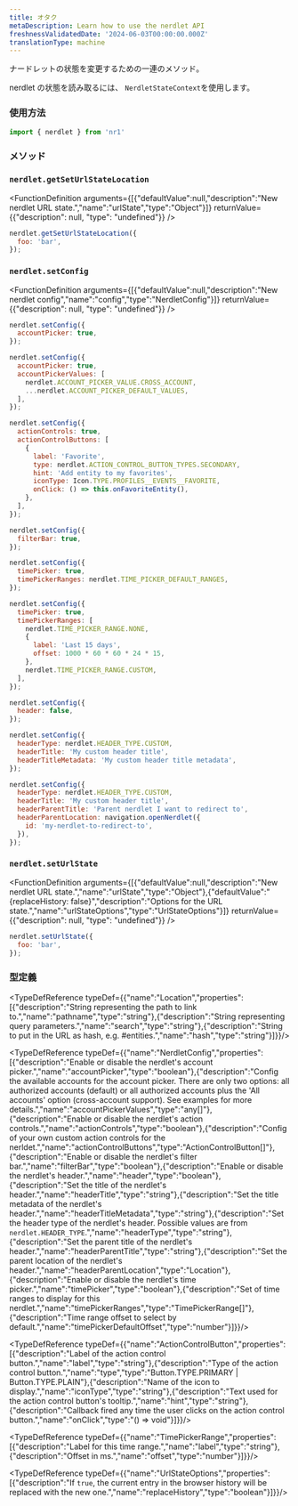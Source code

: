 ```yaml
---
title: オタク
metaDescription: Learn how to use the nerdlet API
freshnessValidatedDate: '2024-06-03T00:00:00.000Z'
translationType: machine
---
```


ナードレットの状態を変更するための一連のメソッド。

nerdlet の状態を読み取るには、 `NerdletStateContext`を使用します。

### 使用方法

```js
import { nerdlet } from 'nr1'
```

### メソッド

### `nerdlet.getSetUrlStateLocation`

<FunctionDefinition
  arguments={[{"defaultValue":null,"description":"New nerdlet URL state.","name":"urlState","type":"Object"}]}
  returnValue={{"description": null, "type": "undefined"}}
/>

```js
nerdlet.getSetUrlStateLocation({
  foo: 'bar',
});
```

### `nerdlet.setConfig`

<FunctionDefinition
  arguments={[{"defaultValue":null,"description":"New nerdlet config","name":"config","type":"NerdletConfig"}]}
  returnValue={{"description": null, "type": "undefined"}}
/>

```js
nerdlet.setConfig({
  accountPicker: true,
});
```

```js
nerdlet.setConfig({
  accountPicker: true,
  accountPickerValues: [
    nerdlet.ACCOUNT_PICKER_VALUE.CROSS_ACCOUNT,
    ...nerdlet.ACCOUNT_PICKER_DEFAULT_VALUES,
  ],
});
```

```js
nerdlet.setConfig({
  actionControls: true,
  actionControlButtons: [
    {
      label: 'Favorite',
      type: nerdlet.ACTION_CONTROL_BUTTON_TYPES.SECONDARY,
      hint: 'Add entity to my favorites',
      iconType: Icon.TYPE.PROFILES__EVENTS__FAVORITE,
      onClick: () => this.onFavoriteEntity(),
    },
  ],
});
```

```js
nerdlet.setConfig({
  filterBar: true,
});
```

```js
nerdlet.setConfig({
  timePicker: true,
  timePickerRanges: nerdlet.TIME_PICKER_DEFAULT_RANGES,
});
```

```js
nerdlet.setConfig({
  timePicker: true,
  timePickerRanges: [
    nerdlet.TIME_PICKER_RANGE.NONE,
    {
      label: 'Last 15 days',
      offset: 1000 * 60 * 60 * 24 * 15,
    },
    nerdlet.TIME_PICKER_RANGE.CUSTOM,
  ],
});
```

```js
nerdlet.setConfig({
  header: false,
});
```

```js
nerdlet.setConfig({
  headerType: nerdlet.HEADER_TYPE.CUSTOM,
  headerTitle: 'My custom header title',
  headerTitleMetadata: 'My custom header title metadata',
});
```

```js
nerdlet.setConfig({
  headerType: nerdlet.HEADER_TYPE.CUSTOM,
  headerTitle: 'My custom header title',
  headerParentTitle: 'Parent nerdlet I want to redirect to',
  headerParentLocation: navigation.openNerdlet({
    id: 'my-nerdlet-to-redirect-to',
  }),
});
```

### `nerdlet.setUrlState`

<FunctionDefinition
  arguments={[{"defaultValue":null,"description":"New nerdlet URL state.","name":"urlState","type":"Object"},{"defaultValue":"{replaceHistory: false}","description":"Options for the URL state.","name":"urlStateOptions","type":"UrlStateOptions"}]}
  returnValue={{"description": null, "type": "undefined"}}
/>

```js
nerdlet.setUrlState({
  foo: 'bar',
});
```

### 型定義

<TypeDefReference typeDef={{"name":"Location","properties":[{"description":"String representing the path to link to.","name":"pathname","type":"string"},{"description":"String representing query parameters.","name":"search","type":"string"},{"description":"String to put in the URL as hash, e.g. #entities.","name":"hash","type":"string"}]}}/>

<TypeDefReference typeDef={{"name":"NerdletConfig","properties":[{"description":"Enable or disable the nerdlet's account picker.","name":"accountPicker","type":"boolean"},{"description":"Config the available accounts for the account picker. There are only two options: all authorized accounts (default) or all authorized accounts plus the 'All accounts' option (cross-account support). See examples for more details.","name":"accountPickerValues","type":"any[]"},{"description":"Enable or disable the nerdlet's action controls.","name":"actionControls","type":"boolean"},{"description":"Config of your own custom action controls for the nerldet.","name":"actionControlButtons","type":"ActionControlButton[]"},{"description":"Enable or disable the nerdlet's filter bar.","name":"filterBar","type":"boolean"},{"description":"Enable or disable the nerdlet's header.","name":"header","type":"boolean"},{"description":"Set the title of the nerdlet's header.","name":"headerTitle","type":"string"},{"description":"Set the title metadata of the nerdlet's header.","name":"headerTitleMetadata","type":"string"},{"description":"Set the header type of the nerdlet's header. Possible values are from `nerdlet.HEADER_TYPE`.","name":"headerType","type":"string"},{"description":"Set the parent title of the nerdlet's header.","name":"headerParentTitle","type":"string"},{"description":"Set the parent location of the nerdlet's header.","name":"headerParentLocation","type":"Location"},{"description":"Enable or disable the nerdlet's time picker.","name":"timePicker","type":"boolean"},{"description":"Set of time ranges to display for this nerdlet.","name":"timePickerRanges","type":"TimePickerRange[]"},{"description":"Time range offset to select by default.","name":"timePickerDefaultOffset","type":"number"}]}}/>

<TypeDefReference typeDef={{"name":"ActionControlButton","properties":[{"description":"Label of the action control button.","name":"label","type":"string"},{"description":"Type of the action control button.","name":"type","type":"Button.TYPE.PRIMARY | Button.TYPE.PLAIN"},{"description":"Name of the icon to display.","name":"iconType","type":"string"},{"description":"Text used for the action control button's tooltip.","name":"hint","type":"string"},{"description":"Callback fired any time the user clicks on the action control button.","name":"onClick","type":"() => void"}]}}/>

<TypeDefReference typeDef={{"name":"TimePickerRange","properties":[{"description":"Label for this time range.","name":"label","type":"string"},{"description":"Offset in ms.","name":"offset","type":"number"}]}}/>

<TypeDefReference typeDef={{"name":"UrlStateOptions","properties":[{"description":"If `true`, the current entry in the browser history will be replaced with the new one.","name":"replaceHistory","type":"boolean"}]}}/>